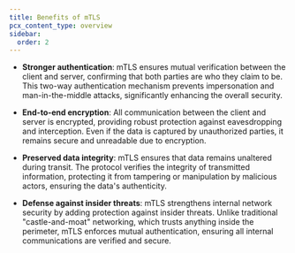 ```yaml
---
title: Benefits of mTLS
pcx_content_type: overview
sidebar:
  order: 2
---
```


- **Stronger authentication**: mTLS ensures mutual verification between the client and server, confirming that both parties are who they claim to be. This two-way authentication mechanism prevents impersonation and man-in-the-middle attacks, significantly enhancing the overall security.

- **End-to-end encryption**: All communication between the client and server is encrypted, providing robust protection against eavesdropping and interception. Even if the data is captured by unauthorized parties, it remains secure and unreadable due to encryption.

- **Preserved data integrity**: mTLS ensures that data remains unaltered during transit. The protocol verifies the integrity of transmitted information, protecting it from tampering or manipulation by malicious actors, ensuring the data's authenticity.

- **Defense against insider threats**: mTLS strengthens internal network security by adding protection against insider threats. Unlike traditional "castle-and-moat" networking, which trusts anything inside the perimeter, mTLS enforces mutual authentication, ensuring all internal communications are verified and secure.

